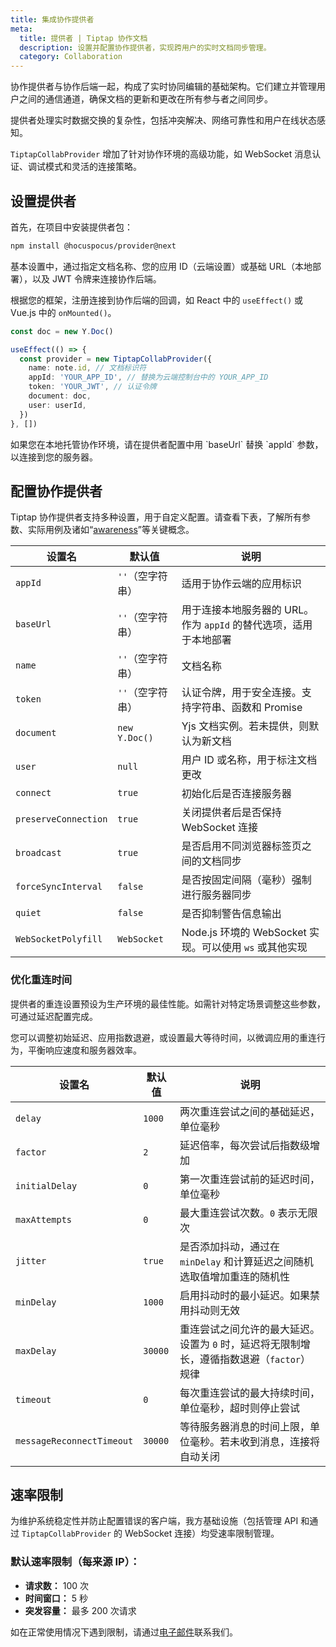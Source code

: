 ```yaml
---
title: 集成协作提供者
meta:
  title: 提供者 | Tiptap 协作文档
  description: 设置并配置协作提供者，实现跨用户的实时文档同步管理。
  category: Collaboration
---
```



协作提供者与协作后端一起，构成了实时协同编辑的基础架构。它们建立并管理用户之间的通信通道，确保文档的更新和更改在所有参与者之间同步。

提供者处理实时数据交换的复杂性，包括冲突解决、网络可靠性和用户在线状态感知。

`TiptapCollabProvider` 增加了针对协作环境的高级功能，如 WebSocket 消息认证、调试模式和灵活的连接策略。

## 设置提供者

首先，在项目中安装提供者包：

```bash
npm install @hocuspocus/provider@next
```

基本设置中，通过指定文档名称、您的应用 ID（云端设置）或基础 URL（本地部署），以及 JWT 令牌来连接协作后端。

根据您的框架，注册连接到协作后端的回调，如 React 中的 `useEffect()` 或 Vue.js 中的 `onMounted()`。

```ts
const doc = new Y.Doc()

useEffect(() => {
  const provider = new TiptapCollabProvider({
    name: note.id, // 文档标识符
    appId: 'YOUR_APP_ID', // 替换为云端控制台中的 YOUR_APP_ID
    token: 'YOUR_JWT', // 认证令牌
    document: doc,
    user: userId,
  })
}, [])
```

<Callout title="本地部署用户的提示" variant="hint">
  如果您在本地托管协作环境，请在提供者配置中用 `baseUrl` 替换 `appId` 参数，以连接到您的服务器。
</Callout>

## 配置协作提供者

Tiptap 协作提供者支持多种设置，用于自定义配置。请查看下表，了解所有参数、实际用例及诸如“[awareness](/collaboration/core-concepts/awareness)”等关键概念。

| 设置名                 | 默认值         | 说明                                                                                          |
| ---------------------- | -------------- | --------------------------------------------------------------------------------------------- |
| `appId`                | `''`（空字符串） | 适用于协作云端的应用标识                                                                      |
| `baseUrl`              | `''`（空字符串） | 用于连接本地服务器的 URL。作为 `appId` 的替代选项，适用于本地部署                               |
| `name`                 | `''`（空字符串） | 文档名称                                                                                      |
| `token`                | `''`（空字符串） | 认证令牌，用于安全连接。支持字符串、函数和 Promise                                            |
| `document`             | `new Y.Doc()`  | Yjs 文档实例。若未提供，则默认为新文档                                                        |
| `user`                 | `null`         | 用户 ID 或名称，用于标注文档更改                                                              |
| `connect`              | `true`         | 初始化后是否连接服务器                                                                        |
| `preserveConnection`   | `true`         | 关闭提供者后是否保持 WebSocket 连接                                                          |
| `broadcast`            | `true`         | 是否启用不同浏览器标签页之间的文档同步                                                        |
| `forceSyncInterval`    | `false`        | 是否按固定间隔（毫秒）强制进行服务器同步                                                      |
| `quiet`                | `false`        | 是否抑制警告信息输出                                                                          |
| `WebSocketPolyfill`    | `WebSocket`    | Node.js 环境的 WebSocket 实现。可以使用 `ws` 或其他实现                                      |

### 优化重连时间

提供者的重连设置预设为生产环境的最佳性能。如需针对特定场景调整这些参数，可通过延迟配置完成。

您可以调整初始延迟、应用指数退避，或设置最大等待时间，以微调应用的重连行为，平衡响应速度和服务器效率。

| 设置名                   | 默认值   | 说明                                                                                                                               |
| ------------------------ | -------- | ---------------------------------------------------------------------------------------------------------------------------------- |
| `delay`                  | `1000`   | 两次重连尝试之间的基础延迟，单位毫秒                                                                                              |
| `factor`                 | `2`      | 延迟倍率，每次尝试后指数级增加                                                                                                   |
| `initialDelay`           | `0`      | 第一次重连尝试前的延迟时间，单位毫秒                                                                                              |
| `maxAttempts`            | `0`      | 最大重连尝试次数。`0` 表示无限次                                                                                                  |
| `jitter`                 | `true`   | 是否添加抖动，通过在 `minDelay` 和计算延迟之间随机选取值增加重连的随机性                                                           |
| `minDelay`               | `1000`   | 启用抖动时的最小延迟。如果禁用抖动则无效                                                                                            |
| `maxDelay`               | `30000`  | 重连尝试之间允许的最大延迟。设置为 `0` 时，延迟将无限制增长，遵循指数退避（`factor`）规律                                             |
| `timeout`                | `0`      | 每次重连尝试的最大持续时间，单位毫秒，超时则停止尝试                                                                                |
| `messageReconnectTimeout`| `30000`  | 等待服务器消息的时间上限，单位毫秒。若未收到消息，连接将自动关闭                                                                    |

## 速率限制

为维护系统稳定性并防止配置错误的客户端，我方基础设施（包括管理 API 和通过 `TiptapCollabProvider` 的 WebSocket 连接）均受速率限制管理。

### 默认速率限制（每来源 IP）：

- **请求数：** 100 次
- **时间窗口：** 5 秒
- **突发容量：** 最多 200 次请求

如在正常使用情况下遇到限制，请通过[电子邮件](mailto:humans@tiptap.dev)联系我们。